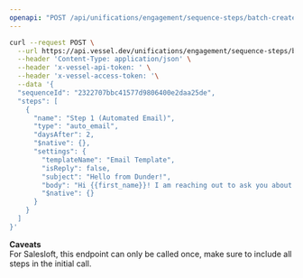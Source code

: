 ```yaml
---
openapi: "POST /api/unifications/engagement/sequence-steps/batch-create"
---
```


<RequestExample>

```bash Request
curl --request POST \
  --url https://api.vessel.dev/unifications/engagement/sequence-steps/batch-create \
  --header 'Content-Type: application/json' \
  --header 'x-vessel-api-token: ' \
  --header 'x-vessel-access-token: '\
  --data '{
  "sequenceId": "2322707bbc41577d9806400e2daa25de",
  "steps": [
    {
      "name": "Step 1 (Automated Email)",
      "type": "auto_email",
      "daysAfter": 2,
      "$native": {},
      "settings": {
        "templateName": "Email Template",
        "isReply": false,
        "subject": "Hello from Dunder!",
        "body": "Hi {{first_name}}! I am reaching out to ask you about your paper needs.",
        "$native": {}
      }
    }
  ]
}'
```

</RequestExample>

**Caveats**  
For Salesloft, this endpoint can only be called once, make sure to include all steps in the initial call.
